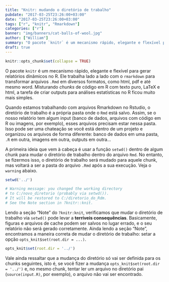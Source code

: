 ```yaml
---
title: "Knitr: mudando o diretório de trabalho"
pubdate: "2017-03-25T23:26:00+03:00"
date: "2017-03-25T23:26:00+03:00"
tags: ["r", "knitr", "Rmarkdown"]
categories: ["r"]
banner: "img/banners/cat-balls-of-wool.jpg"
author: ["William"]
summary: "O pacote `knitr` é um mecanismo rápido, elegante e flexível para gerar relatórios dinâmicos no R. Ele trabalha lado a lado com o `rmarkdown` para transformar arquivos `.Rmd` em diversos formatos, como html, pdf e até mesmo word. Quando estamos trabalhando com arquivos Rmarkdown no Rstudio, mudar o diretório de trabalho pode levar a resultados inesperados se não for feito da maneira correta."
draft: true
---
```


```r
knitr::opts_chunk$set(collapse = TRUE)
```

O pacote `knitr` é um mecanismo rápido, elegante e flexível para gerar relatórios dinâmicos no R. Ele trabalha lado a lado com o `rmarkdown` para transformar arquivos `.Rmd` em diversos formatos, como html, pdf e até mesmo word. Misturando *chunks* de código em R com texto puro, LaTeX e html, a tarefa de criar outputs para análises estatísticas no R ficou muito mais simples.

Quando estamos trabalhando com arquivos Rmarkdown no Rstudio, o diretório de trabalho é a própria pasta onde o `Rmd` está salvo. Assim, se o nosso relatório tem algum input (banco de dados, arquivos com código em R ou imagens, por exemplo), esses arquivos precisam estar nessa pasta. Isso pode ser uma chateação se você está dentro de um projeto e organizou os arquivos de forma diferente: banco de dados em uma pasta, `.R` em outra, imagens em outra, outputs em outra...

A primeira ideia que vem à cabeça é usar a função `setwd()` dentro de algum chunk para mudar o diretório de trabalho dentro do arquivo `Rmd`. No entanto, se fizermos isso, o diretório de trabalho será mudado para aquele chunk, mas voltará a ser a pasta do arquivo `.Rmd` após a sua execução. Veja o `warning` abaixo.

```r
setwd('../')

# Warning message: you changed the working directory 
# to C:/novo_diretorio (probably via setwd()). 
# It will be restored to C:/diretorio_do_Rdm. 
# See the Note section in ?knitr::knit.
```

Lendo a seção "Note" do `?knitr:knit`, verificamos que mudar o diretório de trabalho via `setwd()` pode levar a **terríveis consequências**. Basicamente, figuras e arquivos de cache podem ser salvos no lugar errado, e o seu relatório não será gerado corretamente. Ainda lendo a seção "Note", encontramos a maneira correta de mudar o diretório de trabalho: setar a opção `opts_knit$set(root.dir = ...)`.

```r
opts_knit$set(root.dir = '../')
```

Vale ainda ressaltar que a mudança do diretório só vai ser definida para os chunks seguintes, isto é, se você fizer a mudança `opts_knit$set(root.dir = '../')` e, no mesmo chunk, tentar ler um arquivo no diretório pai (`source(input.R)`, por exemplo), o arquivo não vai ser encontrado.

